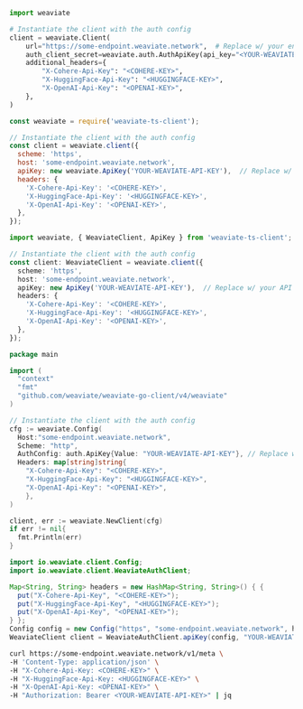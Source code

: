 <!-- Delete these imports if already imported in the file -->

<Tabs groupId="languages">
<TabItem value="py" label="Python">

```python
import weaviate

# Instantiate the client with the auth config
client = weaviate.Client(
    url="https://some-endpoint.weaviate.network",  # Replace w/ your endpoint
    auth_client_secret=weaviate.auth.AuthApiKey(api_key="<YOUR-WEAVIATE-API-KEY>"),  # Replace w/ your API Key for the Weaviate instance
    additional_headers={
        "X-Cohere-Api-Key": "<COHERE-KEY>",
        "X-HuggingFace-Api-Key": "<HUGGINGFACE-KEY>",
        "X-OpenAI-Api-Key": "<OPENAI-KEY>",
    },
)
```

</TabItem>
<TabItem value="js" label="JavaScript">

```js
const weaviate = require('weaviate-ts-client');

// Instantiate the client with the auth config
const client = weaviate.client({
  scheme: 'https',
  host: 'some-endpoint.weaviate.network',
  apiKey: new weaviate.ApiKey('YOUR-WEAVIATE-API-KEY'),  // Replace w/ your API Key for the Weaviate instance
  headers: {
    'X-Cohere-Api-Key': '<COHERE-KEY>',
    'X-HuggingFace-Api-Key': '<HUGGINGFACE-KEY>',
    'X-OpenAI-Api-Key': '<OPENAI-KEY>',
  },
});
```

</TabItem>
<TabItem value="ts" label="TypeScript">

```ts
import weaviate, { WeaviateClient, ApiKey } from 'weaviate-ts-client';

// Instantiate the client with the auth config
const client: WeaviateClient = weaviate.client({
  scheme: 'https',
  host: 'some-endpoint.weaviate.network',
  apiKey: new ApiKey('YOUR-WEAVIATE-API-KEY'),  // Replace w/ your API Key for the Weaviate instance
  headers: {
    'X-Cohere-Api-Key': '<COHERE-KEY>',
    'X-HuggingFace-Api-Key': '<HUGGINGFACE-KEY>',
    'X-OpenAI-Api-Key': '<OPENAI-KEY>',
  },
});
```

</TabItem>
<TabItem value="go" label="Go">

```go
package main

import (
  "context"
  "fmt"
  "github.com/weaviate/weaviate-go-client/v4/weaviate"
)

// Instantiate the client with the auth config
cfg := weaviate.Config(
  Host:"some-endpoint.weaviate.network",
  Scheme: "http",
  AuthConfig: auth.ApiKey{Value: "YOUR-WEAVIATE-API-KEY"}, // Replace w/ your API Key for the Weaviate instance
  Headers: map[string]string{
    "X-Cohere-Api-Key": "<COHERE-KEY>",
    "X-HuggingFace-Api-Key": "<HUGGINGFACE-KEY>",
    "X-OpenAI-Api-Key": "<OPENAI-KEY>",
    },
)

client, err := weaviate.NewClient(cfg)
if err != nil{
  fmt.Println(err)
}
```

</TabItem>
<TabItem value="java" label="Java">

```java
import io.weaviate.client.Config;
import io.weaviate.client.WeaviateAuthClient;

Map<String, String> headers = new HashMap<String, String>() { {
  put("X-Cohere-Api-Key", "<COHERE-KEY>");
  put("X-HuggingFace-Api-Key", "<HUGGINGFACE-KEY>");
  put("X-OpenAI-Api-Key", "<OPENAI-KEY>");
} };
Config config = new Config("https", "some-endpoint.weaviate.network", headers);
WeaviateClient client = WeaviateAuthClient.apiKey(config, "YOUR-WEAVIATE-API-KEY");  // Replace w/ your API Key for the Weaviate instance
```

</TabItem>
<TabItem value="curl" label="Curl">

```bash
curl https://some-endpoint.weaviate.network/v1/meta \
-H 'Content-Type: application/json' \
-H "X-Cohere-Api-Key: <COHERE-KEY>" \
-H "X-HuggingFace-Api-Key: <HUGGINGFACE-KEY>" \
-H "X-OpenAI-Api-Key: <OPENAI-KEY>" \
-H "Authorization: Bearer <YOUR-WEAVIATE-API-KEY>" | jq
```

</TabItem>
</Tabs>
